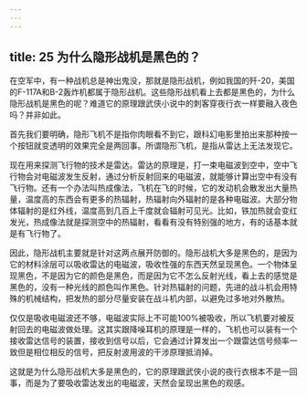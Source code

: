 ```yaml
---
---
---
```

title: 25 为什么隐形战机是黑色的？
---




在空军中，有一种战机总是神出鬼没，那就是隐形战机，例如我国的歼-20，美国的F-117A和B-2轰炸机都属于隐形战机。这些隐形战机看上去都是黑色的，为什么隐形战机是黑色的呢？难道它的原理跟武侠小说中的刺客穿夜行衣一样要融入夜色吗？并非如此。

首先我们要明确，隐形飞机不是指你肉眼看不到它，跟科幻电影里拍出来那种按一个按钮就变透明的效果完全是两回事。所谓隐形飞机，是指从雷达上无法发现它。

现在用来探测飞行物的技术是雷达。雷达的原理是，打一束电磁波到空中，空中飞行物会对电磁波发生反射，通过分析反射回来的电磁波，就能够计算出空中有没有飞行物。还有一个办法叫热成像法，飞机在飞的时候，它的发动机会散发出大量热量，温度高的东西会有更多的热辐射，热辐射向外辐射的是各种电磁波。大部分物体辐射的是红外线，温度高到几百上千度就会辐射可见光。比如，铁加热就会变红发光，热成像法就是探测空中的热辐射，看看有没有特别强的地方，有的话基本就是有飞行物了。

因此，隐形战机主要就是针对这两点展开防御的。隐形战机大多是黑色的，是因为它的材料涂层可以吸收雷达的电磁波，吸收性强的东西天然呈现黑色。一个物体呈现黑色，不是因为它的颜色是黑色，而是因为它不怎么反射光线，看上去的感觉是黑色的，没有一种光线的颜色叫作黑色。针对热辐射的问题，先进的战斗机会用特殊的机械结构，把发热的部分尽量安装在战斗机内部，以避免过多地对外散热。

仅仅是吸收电磁波还不够，电磁波实际上不可能100%被吸收，所以飞机要对被反射回去的电磁波做处理。这其实跟降噪耳机的原理是一样的，飞机也可以装有一个接收雷达信号的装置，接收到信号以后，它会通过计算发出一个跟雷达信号频率一致但是相位相反的信号，把反射波用波的干涉原理抵消掉。

这就是为什么隐形战机大多是黑色的，它的原理跟武侠小说的夜行衣根本不是一回事，而是为了要吸收雷达发出的电磁波，天然会呈现出黑色的观感。